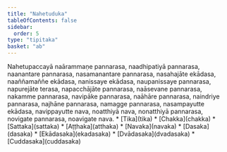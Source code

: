 ```yaml
---
title: "Nahetuduka"
tableOfContents: false
sidebar:
  order: 5
type: "tipitaka"
basket: "ab"
---
```



<DynamicBreadcrumb />

<Division number="397">

<Paragraph number="1175">
Nahetupaccayā naārammaṇe pannarasa, naadhipatiyā pannarasa, naanantare pannarasa, nasamanantare pannarasa, nasahajāte ekādasa, naaññamaññe ekādasa, nanissaye ekādasa, naupanissaye pannarasa, napurejāte terasa, napacchājāte pannarasa, naāsevane pannarasa, nakamme pannarasa, navipāke pannarasa, naāhāre pannarasa, naindriye pannarasa, najhāne pannarasa, namagge pannarasa, nasampayutte ekādasa, navippayutte nava, noatthiyā nava, nonatthiyā pannarasa, novigate pannarasa, noavigate nava.

</Paragraph>
</Division>

<TableOfContents>
* [Tika](tika)
* [Chakka](chakka)
* [Sattaka](sattaka)
* [Aṭṭhaka](atthaka)
* [Navaka](navaka)
* [Dasaka](dasaka)
* [Ekādasaka](ekadasaka)
* [Dvādasaka](dvadasaka)
* [Cuddasaka](cuddasaka)
</TableOfContents>